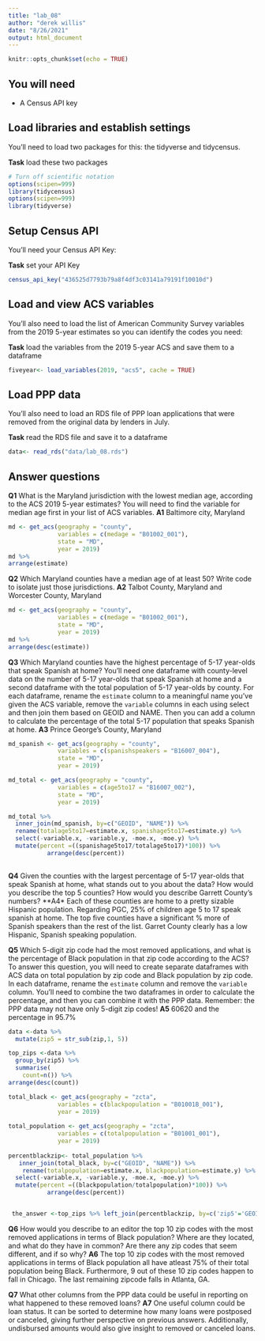 ```yaml
---
title: "lab_08"
author: "derek willis"
date: "8/26/2021"
output: html_document
---
```


```r
knitr::opts_chunk$set(echo = TRUE)
```

## You will need

* A Census API key

## Load libraries and establish settings

You'll need to load two packages for this: the tidyverse and tidycensus.

**Task** load these two packages

```r
# Turn off scientific notation
options(scipen=999)
library(tidycensus)
options(scipen=999)
library(tidyverse)
```

## Setup Census API

You'll need your Census API Key:

**Task** set your API Key

```r
census_api_key("436525d7793b79a8f4df3c03141a79191f10010d")
```

## Load and view ACS variables

You'll also need to load the list of American Community Survey variables from the 2019 5-year estimates so you can identify the codes you need:

**Task** load the variables from the 2019 5-year ACS and save them to a dataframe

```r
fiveyear<- load_variables(2019, "acs5", cache = TRUE)
```

## Load PPP data

You'll also need to load an RDS file of PPP loan applications that were removed from the original data by lenders in July.

**Task** read the RDS file and save it to a dataframe

```r
data<- read_rds("data/lab_08.rds")
```

## Answer questions

**Q1** What is the Maryland jurisdiction with the lowest median age, according to the ACS 2019 5-year estimates? You will need to find the variable for median age first in your list of ACS variables.
**A1**
Baltimore city, Maryland	
```r
md <- get_acs(geography = "county",
              variables = c(medage = "B01002_001"),
              state = "MD",
              year = 2019)
md %>% 
arrange(estimate)
```

**Q2** Which Maryland counties have a median age of at least 50? Write code to isolate just those jurisdictions.
**A2**
Talbot County, Maryland	 and Worcester County, Maryland	
```r
md <- get_acs(geography = "county",
              variables = c(medage = "B01002_001"),
              state = "MD",
              year = 2019)
md %>% 
arrange(desc(estimate))
```

**Q3** Which Maryland counties have the highest percentage of 5-17 year-olds that speak Spanish at home? You'll need one dataframe with county-level data on the number of 5-17 year-olds that speak Spanish at home and a second dataframe with the total population of 5-17 year-olds by county. For each dataframe, rename the `estimate` column to a meaningful name you've given the ACS variable, remove the `variable` columns in each using select and then join them based on GEOID and NAME. Then you can add a column to calculate the percentage of the total 5-17 population that speaks Spanish at home.
**A3**
Prince George's County, Maryland	
```r
md_spanish <- get_acs(geography = "county",
              variables = c(spanishspeakers = "B16007_004"),
              state = "MD",
              year = 2019)

md_total <- get_acs(geography = "county",
              variables = c(age5to17 = "B16007_002"),
              state = "MD",
              year = 2019)

md_total %>% 
  inner_join(md_spanish, by=c("GEOID", "NAME")) %>% 
  rename(totalage5to17=estimate.x, spanishage5to17=estimate.y) %>%
  select(-variable.x, -variable.y, -moe.x, -moe.y) %>% 
  mutate(percent =((spanishage5to17/totalage5to17)*100)) %>% 
           arrange(desc(percent))
  


```


**Q4** Given the counties with the largest percentage of 5-17 year-olds that speak Spanish at home, what stands out to you about the data? How would you describe the top 5 counties? How would you describe Garrett County's numbers?
**A4*
Each of these counties are home to a pretty sizable Hispanic population. Regarding PGC, 25% of children age 5 to 17 speak spanish at home. The top five counties have a significant % more of Spanish speakers than the rest of the list. Garret County clearly has a low Hispanic, Spanish speaking population.

**Q5** Which 5-digit zip code had the most removed applications, and what is the percentage of Black population in that zip code according to the ACS? To answer this question, you will need to create separate dataframes with ACS data on total population by zip code and Black population by zip code. In each dataframe, rename the `estimate` column and remove the `variable` column. You'll need to combine the two dataframes in order to calculate the percentage, and then you can combine it with the PPP data. Remember: the PPP data may not have only 5-digit zip codes!
**A5**
60620 and the percentage in 95.7%

```r
data <-data %>% 
  mutate(zip5 = str_sub(zip,1, 5))

top_zips <-data %>% 
  group_by(zip5) %>% 
  summarise(
    count=n()) %>% 
arrange(desc(count))

total_black <- get_acs(geography = "zcta",
              variables = c(blackpopulation = "B01001B_001"),
              year = 2019)
          
total_population <- get_acs(geography = "zcta",
              variables = c(totalpopulation = "B01001_001"),
              year = 2019)
          
percentblackzip<- total_population %>% 
   inner_join(total_black, by=c("GEOID", "NAME")) %>% 
    rename(totalpopulation=estimate.x, blackpopulation=estimate.y) %>%
  select(-variable.x, -variable.y, -moe.x, -moe.y) %>% 
  mutate(percent =((blackpopulation/totalpopulation)*100)) %>% 
           arrange(desc(percent))


 the_answer <-top_zips %>% left_join(percentblackzip, by=c('zip5'='GEOID'))

```

**Q6** How would you describe to an editor the top 10 zip codes with the most removed applications in terms of Black population? Where are they located, and what do they have in common? Are there any zip codes that seem different, and if so why?
**A6**
The top 10 zip codes with the most removed applications in terms of Black population all have atleast 75% of their total population being Black. Furthermore, 9 out of these 10 zip codes happen to fall in Chicago. The last remaining zipcode falls in Atlanta, GA. 


**Q7** What other columns from the PPP data could be useful in reporting on what happened to these removed loans?
**A7**
One useful column could be loan status. It can be sorted to determine how many loans were postposed or canceled, giving further perspective on previous answers. Additionally, undisbursed amounts would also give insight to removed or canceled loans. 